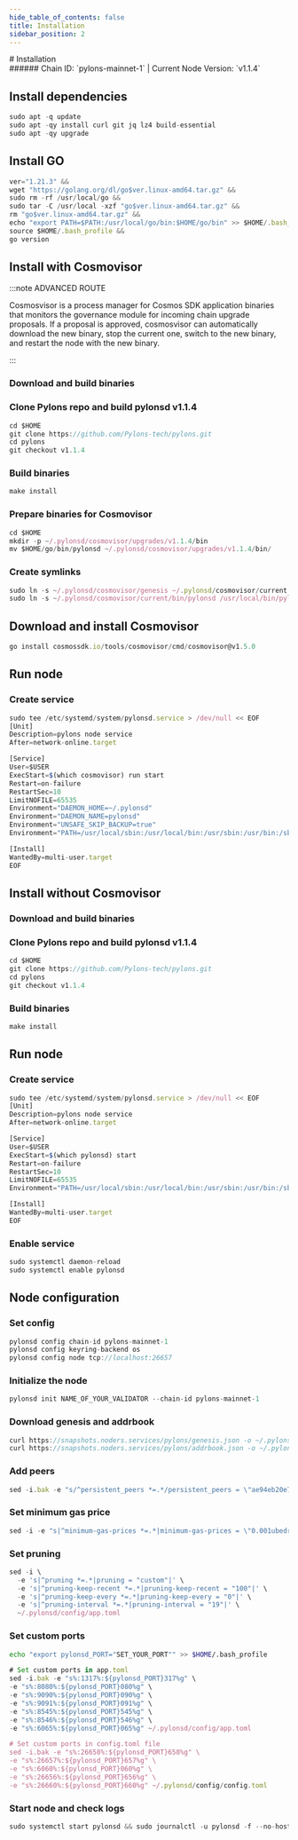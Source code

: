 ```yaml
---
hide_table_of_contents: false
title: Installation
sidebar_position: 2
---
```


<div class="h1-with-icon icon-pylons">
# Installation
</div>
###### Chain ID: `pylons-mainnet-1` | Current Node Version: `v1.1.4`

## Install dependencies

```js
sudo apt -q update
sudo apt -qy install curl git jq lz4 build-essential
sudo apt -qy upgrade
```

## Install GO
```js
ver="1.21.3" &&
wget "https://golang.org/dl/go$ver.linux-amd64.tar.gz" &&
sudo rm -rf /usr/local/go &&
sudo tar -C /usr/local -xzf "go$ver.linux-amd64.tar.gz" &&
rm "go$ver.linux-amd64.tar.gz" &&
echo "export PATH=$PATH:/usr/local/go/bin:$HOME/go/bin" >> $HOME/.bash_profile &&
source $HOME/.bash_profile &&
go version
```

## Install with Cosmovisor
:::note ADVANCED ROUTE

Cosmosvisor is a process manager for Cosmos SDK application binaries that monitors the governance module for incoming chain upgrade proposals. If a proposal is approved, cosmosvisor can automatically download the new binary, stop the current one, switch to the new binary, and restart the node with the new binary.

:::
### Download and build binaries
### Clone Pylons repo and build pylonsd v1.1.4
```js
cd $HOME
git clone https://github.com/Pylons-tech/pylons.git
cd pylons
git checkout v1.1.4
```

### Build binaries
```js
make install
```
### Prepare binaries for Cosmovisor
```js
cd $HOME
mkdir -p ~/.pylonsd/cosmovisor/upgrades/v1.1.4/bin
mv $HOME/go/bin/pylonsd ~/.pylonsd/cosmovisor/upgrades/v1.1.4/bin/
```

### Create symlinks
```js
sudo ln -s ~/.pylonsd/cosmovisor/genesis ~/.pylonsd/cosmovisor/current -f
sudo ln -s ~/.pylonsd/cosmovisor/current/bin/pylonsd /usr/local/bin/pylonsd -f
```

## Download and install Cosmovisor
```js
go install cosmossdk.io/tools/cosmovisor/cmd/cosmovisor@v1.5.0
```

## Run node
### Create service
```js
sudo tee /etc/systemd/system/pylonsd.service > /dev/null << EOF
[Unit]
Description=pylons node service
After=network-online.target

[Service]
User=$USER
ExecStart=$(which cosmovisor) run start
Restart=on-failure
RestartSec=10
LimitNOFILE=65535
Environment="DAEMON_HOME=~/.pylonsd"
Environment="DAEMON_NAME=pylonsd"
Environment="UNSAFE_SKIP_BACKUP=true"
Environment="PATH=/usr/local/sbin:/usr/local/bin:/usr/sbin:/usr/bin:/sbin:/bin:/usr/games:/usr/local/games:/snap/bin:~/.pylonsd/cosmovisor/current/bin"

[Install]
WantedBy=multi-user.target
EOF
```

## Install without Cosmovisor

### Download and build binaries
### Clone Pylons repo and build pylonsd v1.1.4
```js
cd $HOME
git clone https://github.com/Pylons-tech/pylons.git
cd pylons
git checkout v1.1.4
```

### Build binaries
```js
make install
```

## Run node
### Create service
```js
sudo tee /etc/systemd/system/pylonsd.service > /dev/null << EOF
[Unit]
Description=pylons node service
After=network-online.target

[Service]
User=$USER
ExecStart=$(which pylonsd) start
Restart=on-failure
RestartSec=10
LimitNOFILE=65535
Environment="PATH=/usr/local/sbin:/usr/local/bin:/usr/sbin:/usr/bin:/sbin:/bin:/usr/games:/usr/local/games:/snap/bin"

[Install]
WantedBy=multi-user.target
EOF
```

### Enable service
```js
sudo systemctl daemon-reload
sudo systemctl enable pylonsd
```

## Node configuration
### Set config
```js
pylonsd config chain-id pylons-mainnet-1
pylonsd config keyring-backend os
pylonsd config node tcp://localhost:26657
```

### Initialize the node
```js
pylonsd init NAME_OF_YOUR_VALIDATOR --chain-id pylons-mainnet-1
```

### Download genesis and addrbook
```js
curl https://snapshots.noders.services/pylons/genesis.json -o ~/.pylonsd/config/genesis.json
curl https://snapshots.noders.services/pylons/addrbook.json -o ~/.pylonsd/config/addrbook.json
```
### Add peers
```js
sed -i.bak -e "s/^persistent_peers *=.*/persistent_peers = \"ae94eb20e73c0ad93dbb980338eb313320c56194@pylons-rpc.noders.services:16556\"/" ~/.pylonsd/config/config.toml
```

### Set minimum gas price
```js
sed -i -e "s|^minimum-gas-prices *=.*|minimum-gas-prices = \"0.001ubedrock\"|" ~/.pylonsd/config/app.toml
```
### Set pruning
```js
sed -i \
  -e 's|^pruning *=.*|pruning = "custom"|' \
  -e 's|^pruning-keep-recent *=.*|pruning-keep-recent = "100"|' \
  -e 's|^pruning-keep-every *=.*|pruning-keep-every = "0"|' \
  -e 's|^pruning-interval *=.*|pruning-interval = "19"|' \
  ~/.pylonsd/config/app.toml
```

### Set custom ports

```bash
echo "export pylonsd_PORT="SET_YOUR_PORT"" >> $HOME/.bash_profile
```

```js
# Set custom ports in app.toml
sed -i.bak -e "s%:1317%:${pylonsd_PORT}317%g" \
-e "s%:8080%:${pylonsd_PORT}080%g" \
-e "s%:9090%:${pylonsd_PORT}090%g" \
-e "s%:9091%:${pylonsd_PORT}091%g" \
-e "s%:8545%:${pylonsd_PORT}545%g" \
-e "s%:8546%:${pylonsd_PORT}546%g" \
-e "s%:6065%:${pylonsd_PORT}065%g" ~/.pylonsd/config/app.toml

# Set custom ports in config.toml file
sed -i.bak -e "s%:26658%:${pylonsd_PORT}658%g" \
-e "s%:26657%:${pylonsd_PORT}657%g" \
-e "s%:6060%:${pylonsd_PORT}060%g" \
-e "s%:26656%:${pylonsd_PORT}656%g" \
-e "s%:26660%:${pylonsd_PORT}660%g" ~/.pylonsd/config/config.toml
```

### Start node and check logs
```js
sudo systemctl start pylonsd && sudo journalctl -u pylonsd -f --no-hostname -o cat
```
